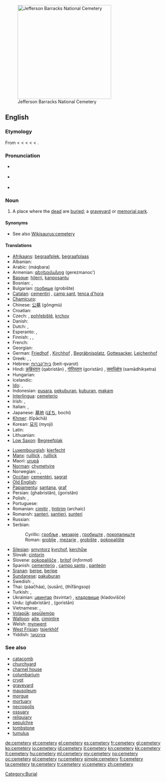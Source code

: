 [[Image:Jefferson Barracks National Cemetery.JPG|thumb|right|300px|Jefferson Barracks National Cemetery]]
==English==

===Etymology===
From {{etyl|enm|en}} {{term|cimiterie|lang=enm}} < {{etyl|fro|en}} {{term|cimitiere|lang=fro}} < {{etyl|ML.}} {{term|cimiterium|cimitērium|lang=la}} < {{etyl|LL.}} {{term|coemeterium|coemētērium|lang=la}} < {{etyl|grc|en}} {{term|κοιμητήριον|sc=polytonic|lang=grc|tr=koimētērion}} < {{term|κοιμάω|sc=polytonic|tr=koimaō||I put to sleep|lang=grc}}.

===Pronunciation===
* {{a|UK}} {{IPA|/ˈsɛ.məˌtɹi/}}
* {{a|US}} {{IPA|/ˈsɛ.məˌtɛ.ɹi/}}
* {{audio|En-us-cemetery.ogg|Audio (US)}}

===Noun===
{{wikipedia}}
{{en-noun|cemeter|ies}}

# A place where the [[dead]] are [[buried]]; a [[graveyard]] or [[memorial park]].

====Synonyms====
* See also [[Wikisaurus:cemetery]]

====Translations====
{{trans-top|a place where the dead are buried; a graveyard or memorial park}}
* [[Afrikaans]]: [[begraafplek]], [[begraafplaas]]
* Albanian: {{t-|sq|varrezë|f|xs=Albanian}}
* Arabic: {{Arab|[[مقبرة]]}} (máqbara) {{f}}
* Armenian: [[գերեզմանոց]] (gerezmanoc’)
* [[Basque]]: [[hilerri]], [[kanposantu]]
* Bosnian: {{t-|bs|groblje|n}}, {{t-|bs|mezarje|n}}
* Bulgarian: [[гробище]] (grobište) {{n}}
* [[Catalan]]: [[cementiri]] {{m}}, [[camp sant]], [[tenca d'hora]]
* [[Chamicuro]]: {{tø|ccc|pantyon}}
* Chinese: [[公墓]] (gōngmù)
* Croatian: {{t+|hr|groblje|n}}
* Czech: {{t+|cs|hřbitov|m}}, [[pohřebiště]], [[krchov]]
* Danish: {{t-|da|kirkegård|c}}
* Dutch: {{t+|nl|kerkhof|n}}, {{t+|nl|begraafplaats|f}}
* Esperanto: {{t-|eo|tombejo|xs=Esperanto}},  {{t-|eo|enterigejo|xs=Esperanto}}
* Finnish: {{t+|fi|hautausmaa}}, {{t+|fi|hautuumaa}}, {{t-|fi|kalmisto}}
* French: {{t+|fr|cimetière|m}}
* Georgian: {{t-|ka|სასაფლაო|tr=sasapʻlao|sc=Geor|xs=Georgian}}
* German: [[Friedhof]] {{m}}, [[Kirchhof]] {{m}}, [[Begräbnisplatz]], [[Gottesacker]], [[Leichenhof]]
* Greek: {{t+|el|κοιμητήριο|n|tr=koimitírio}}, {{t+|el|νεκροταφείο|n|tr=nekrotafeío}}, {{t+|el|κοιμητήρι|n|tr=koimitíri}}
* Hebrew: [[בית־קברות]] (beit-qvarot) {{m}}
* Hindi: [[क़ब्रिस्तान]] (qabristān) {{m}}, [[गोरिस्तान]] (goristān) {{m}}, [[समाधिक्षेत्र]] (samādhikṣetra) {{m}}
* Hungarian: {{t+|hu|temető}}
* Icelandic: {{t|is|grafreitur}}
* [[Ido]]: {{t+|io|tombeyo|xs=Ido}},  {{t-|io|enterigeyo|xs=Ido}}
* Indonesian: [[pusara]], [[pekuburan]], [[kubur|kuburan]], [[makam]]
* [[Interlingua]]: [[cemeterio]]
* Irish: {{t-|ga|reilig|f|xs=Irish}}, {{t-|ga|cill|f|xs=Irish}}
* Italian: {{t+|it|cimitero|m}}, {{t+|it|camposanto|m}}
* Japanese: [[墓地]] ([[ぼち]], bochi)
* [[Khmer]]: {{Khmr|[[ទីប៉ាឆា]]}} (tīpāchā)
* Korean: [[묘지]] (myoji)
* Latin: {{t-|la|coemeterium|n}}
* Lithuanian: {{t+|lt|kapinės|xs=Lithuanian}}
* [[Low Saxon]]: [[Begreefplak]]
{{trans-mid}}
* [[Luxembourgish]]: [[kierfecht]]
* [[Manx]]: [[ruillick]] {{f}}, [[ruillick]] {{f}}
* Maori: [[urupā]]
* [[Norman]]: [[chymetyire]]
* Norwegian: {{t-|no|kirkegård|m}}, {{t|no|gravlund}}, {{t|no|leggplass}}
* [[Occitan]]: [[cementèri]], [[sagrat]]
* [[Old English]]: {{t-|ang|legerstow|f|alt=leġerstōw|xs=Old English}}
* [[Papiamentu]]: [[santana]], [[graf]]
* Persian: {{fa-Arab|[[قبرستان]]}} (ghabristân), {{fa-Arab|[[گورستان]]}} (goristân)
* Polish: {{t+|pl|cmentarz|m}},
* Portuguese: {{t+|pt|cemitério|m}}
* Romanian: [[cimitir]] {{n}}, [[ţintirim]] {{n}} (archaic)
* Romansh: [[santeri]], [[santieri]], [[sunteri]]
* Russian: {{t+|ru|кладбище|n|tr=kládbišče}}
* Serbian:
*: Cyrillic: [[гробље#Serbian|гробље]] {{n}}, [[мезарје#Serbian|мезарје]] {{n}}, [[гробиштe]] {{n}}, [[пoкoпaлиштe]] {{n}}
*: Roman: [[groblje#Serbian|groblje]] {{n}}, [[mezarje#Serbian|mezarje]] {{n}}, [[grobište]] {{n}}, [[pokopalište]] {{n}}
* [[Silesian]]: [[smyntorz]] [[kyrchof]], [[kerchůw]]
* Slovak: [[cintorín]]
* Slovene: [[pokopališče]] {{n}}, [[britof]] {{m}} (''informal'')
* Spanish: [[cementerio]] {{m}}, [[campo santo]] {{m}}, [[panteón]] {{m}} {{italbrac|Andes|Caribbean|Central America|Mexico}}
* [[Sranan]]: [[berpe]], [[beripe]]
* [[Sundanese]]: [[pakuburan]]
* Swedish: {{t-|sv|begravningsplats|c}}, {{t+|sv|kyrkogård|c}}
* Thai: {{Thai|[[ป่าช้า]]}} (pàačháa), {{Thai|[[สุสาน]]}} (susān), {{Thai|[[ที่ฝังศพ]]}} (thīfângsop)
* Turkish: {{t+|tr|mezarlık}}, {{t+|tr|kabristan}}
* Ukrainian: [[цвинтар]] (tsvintar) {{m}}, [[кладовище]] (kladovišče) {{n}}
* Urdu: {{ur-Arab|[[قبرستان]]}} (ghabristān) {{m}}, {{ur-Arab|[[گورستان]]}} (goristān) {{m}}
* Vietnamese: {{t+|vi|nghĩa trang|xs=Vietnamese}}, {{t+|vi|nghĩa địa|xs=Vietnamese}}
* [[Volapük]]: [[sepülemöp]]
* [[Walloon]]: [[aite]], [[cimintire]]
* Welsh: [[mynwent]] {{f}}
* [[West Frisian]]: [[tsjerkhôf]] {{n}}
* Yiddish: [[צווינטער]]
{{trans-bottom}}

===See also===
* [[catacomb]]
* [[churchyard]]
* [[charnel house]]
* [[columbarium]]
* [[crypt]]
* [[graveyard]]
* [[mausoleum]]
* [[morgue]]
* [[mortuary]]
* [[necropolis]]
* [[ossuary]]
* [[reliquiary]]
* [[sepulchre]]
* [[tombstone]]
* [[tumulus]]

[[Category:Burial]]

[[de:cemetery]]
[[et:cemetery]]
[[el:cemetery]]
[[es:cemetery]]
[[fr:cemetery]]
[[gl:cemetery]]
[[ko:cemetery]]
[[io:cemetery]]
[[id:cemetery]]
[[it:cemetery]]
[[kn:cemetery]]
[[kk:cemetery]]
[[lt:cemetery]]
[[hu:cemetery]]
[[ml:cemetery]]
[[my:cemetery]]
[[no:cemetery]]
[[oc:cemetery]]
[[pl:cemetery]]
[[ru:cemetery]]
[[simple:cemetery]]
[[fi:cemetery]]
[[ta:cemetery]]
[[te:cemetery]]
[[tr:cemetery]]
[[vi:cemetery]]
[[zh:cemetery]]